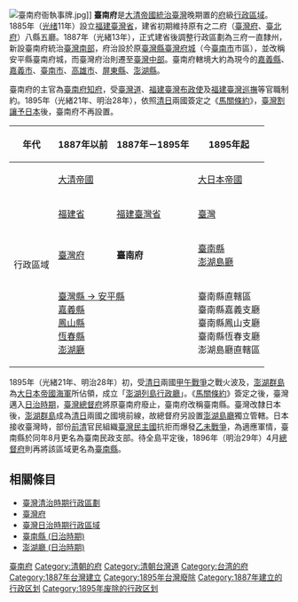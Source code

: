 {{Unreferenced|time=2022-05-03T03:42:33+00:00}}
{{Taiwanese
| title = 臺南府
| hanji = 臺南府
| tsuin = ㄊㄞˊ ㄋㄢˊ ㄈㄨˇ
| pinyin = Táinán Fǔ
| wg = 	T′ai²-nan²-fu³
| poj = Tâi-lâm-hú
| holo = Tâi-lâm-hú
| pfs = Thòi-nàm-fú
}}

[[File:臺南府衙執事牌.jpg|thumb]]]]
'''臺南府'''是[[清朝|大清帝國]][[臺灣清治時期|統治臺灣]]晚期置的[[府_(行政区划)|府]]級[[行政区划|行政區域]]。1885年（[[光绪|光绪]]11年）設立[[福建臺灣省|福建臺灣省]]，建省初期維持原有之二府（[[臺灣府|臺灣府]]、[[臺北府|臺北府]]）八縣五廳。1887年（光緒13年），正式建省後調整行政區劃為三府一直隸州，新設臺南府統治[[南臺灣|臺灣南部]]，府治設於原[[臺灣縣_(1684年－1887年)|臺灣縣]][[臺灣府城|臺灣府城]]（今[[臺南市|臺南市]]市區），並改稱安平縣臺南府城，而臺灣府治則遷至[[中臺灣|臺灣中部]]。臺南府轄境大約為現今的[[嘉義縣|嘉義縣]]、[[嘉義市|嘉義市]]、[[臺南市|臺南市]]、[[高雄市|高雄市]]、[[屏東縣|屏東縣]]、[[澎湖縣|澎湖縣]]。

臺南府的主官為[[臺南府知府|臺南府知府]]，受[[臺灣道|臺灣道]]、[[福建臺灣布政使|福建臺灣布政使]]及[[福建臺灣巡撫|福建臺灣巡撫]]等官職制約。1895年（光緒21年、明治28年），依照[[清朝|清]][[大日本帝国|日]]兩國簽定之《[[馬關條約|馬關條約]]》，[[臺灣日治時期|臺灣割讓予日本]]後，臺南府不再設置。

{|class=wikitable style="text-align:center;"
!年代
|'''1887年以前'''||'''1887年－1895年'''||'''1895年起'''
|-
!rowspan=4|行政區域
|colspan=2|{{flagicon|QING}} [[清朝|大清帝國]]||{{flagicon|Japan|1870}}[[大日本帝国|大日本帝國]]
|-
|[[福建省_(清)|福建省]]||[[福建臺灣省|福建臺灣省]]||[[台灣日治時期|臺灣]]
|-
|[[臺灣府|臺灣府]]||'''臺南府'''||[[臺南縣_(日治時期)|臺南縣]]<br>[[澎湖廳_(日治時期)|澎湖島廳]]
|-
|colspan=2|[[臺灣縣_(1684年－1887年)|臺灣縣 → 安平縣]]<br>[[嘉義縣_(清朝)|嘉義縣]]<br>[[鳳山縣_(清治時期)|鳳山縣]]<br>[[恆春縣|恆春縣]]<br>[[澎湖廳_(清治時期)|澎湖廳]]
|臺南縣直轄區<br>臺南縣嘉義支廳<br>臺南縣鳳山支廳<br>臺南縣恆春支廳<br>澎湖島廳直轄區
|}

1895年（光緒21年、明治28年）初，受[[清朝|清]][[大日本帝国|日]]兩國[[甲午战争|甲午戰爭]]之戰火波及，[[澎湖群島|澎湖群島]]為[[大日本帝國海軍|大日本帝國海軍]]所佔領，成立「[[澎湖廳_(日治時期)|澎湖列島行政廳]]」。《[[馬關條約|馬關條約]]》簽定之後，臺灣邁入[[臺灣日治時期|日治時期]]，[[臺灣總督府|臺灣總督府]]將原臺南府廢止，臺南府改稱臺南縣。臺灣改隸日本後，[[澎湖群島|澎湖群島]]成為[[清朝|清]][[大日本帝国|日]]兩國之國境前線，故總督府另設置[[澎湖廳_(日治時期)|澎湖島廳]]獨立管轄。日本接收臺灣時，部份[[清朝|前清]]官民組織[[臺灣民主國|臺灣民主國]]抗拒而爆發[[乙未戰爭|乙未戰爭]]，為適應軍情，臺南縣於同年8月更名為臺南民政支部。待全島平定後，1896年（明治29年）4月[[臺灣總督府|總督府]]則再將該區域更名為[[臺南縣_(日治時期)|臺南縣]]。

==相關條目==
* [[臺灣清治時期行政區劃|臺灣清治時期行政區劃]]
* [[臺灣府|臺灣府]]
* [[臺灣日治時期行政區域|臺灣日治時期行政區域]]
* [[臺南縣_(日治時期)|臺南縣 (日治時期)]]
* [[澎湖廳_(日治時期)|澎湖廳 (日治時期)]]

{{台灣清治時期行政區劃|nocat}}
[[Category:臺南府|]]
[[Category:清朝的府|Category:清朝的府]]
[[Category:清朝台灣道|Category:清朝台灣道]]
[[Category:台湾的府|Category:台湾的府]]
[[Category:1887年台灣建立|Category:1887年台灣建立]]
[[Category:1895年台灣廢除|Category:1895年台灣廢除]]
[[Category:1887年建立的行政区划|Category:1887年建立的行政区划]]
[[Category:1895年废除的行政区划|Category:1895年废除的行政区划]]